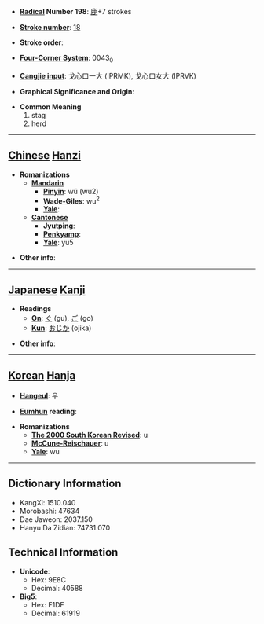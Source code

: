 * '''[[Wiktionary:Chinese radical index| Radical]] Number 198''': [[Wiktionary:Chinese radical index 鹿|鹿]]+7 strokes

* '''[[Wiktionary:Chinese total strokes index|Stroke number]]''': [[Wiktionary:Chinese total strokes index 18|18]]

* '''Stroke order''': 

* '''[[Wiktionary:Chinese four corner index|Four-Corner System]]''': 0043<sub>0</sub>

* '''[[Wiktionary:Chinese Cangjie index|Cangjie input]]''': 戈心口一大 (IPRMK), 戈心口女大 (IPRVK)

* '''Graphical Significance and Origin''': 

* '''Common Meaning'''
*#stag
*# herd


----

== [[Chinese]] [[Hanzi]] ==

* '''Romanizations'''
** '''[[Mandarin]]'''
*** '''[[Pinyin]]''': wú (wu2)
*** '''[[Wade-Giles]]''': wu<sup>2</sup>
*** '''[[Yale]]''': 
** '''[[Cantonese]]'''
*** '''[[Jyutping]]''':
*** '''[[Penkyamp]]''': 
*** '''[[Yale]]''': yu5

* '''Other info''': 

----

== [[Japanese]] [[Kanji]] ==

* '''Readings'''
** '''[[On]]''': [[ぐ]] (gu), [[ご]] (go)
** '''[[Kun]]''': [[おじか]] (ojika)

* '''Other info''':  

----

== [[Korean]] [[Hanja]] ==

* '''[[Hangeul]]''': 우

* '''[[Eumhun]] reading''': 

* '''Romanizations'''
** '''[[The 2000 South Korean Revised Romanization|The 2000 South Korean Revised]]''': u
** '''[[McCune-Reischauer]]''': u
** '''[[Yale]]''': wu

----

== Dictionary Information ==

* KangXi: 1510.040
* Morobashi: 47634
* Dae Jaweon: 2037.150
* Hanyu Da Zidian: 74731.070

== Technical Information ==

* '''Unicode''':
** Hex: 9E8C
** Decimal: 40588
* '''Big5''':
** Hex: F1DF
** Decimal: 61919